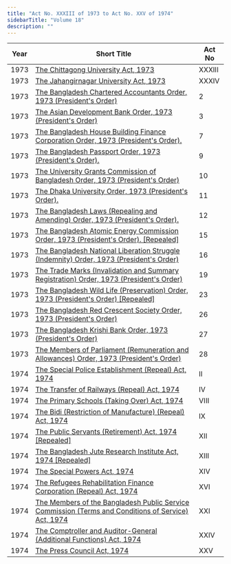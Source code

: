 ```yaml
---
title: "Act No. XXXIII of 1973 to Act No. XXV of 1974"
sidebarTitle: "Volume 18"
description: ""
---
```


| Year | Short Title | Act No |
|------|-------------|--------|
| 1973 | [The Chittagong University Act, 1973](/laws/act-440) | XXXIII |
| 1973 | [The Jahangirnagar University Act, 1973](/laws/act-441) | XXXIV |
| 1973 | [The Bangladesh Chartered Accountants Order, 1973 (President's Order)](/laws/act-442) | 2 |
| 1973 | [The Asian Development Bank Order, 1973 (President's Order)](/laws/act-443) | 3 |
| 1973 | [The Bangladesh House Building Finance Corporation Order, 1973 (President's Order).](/laws/act-444) | 7 |
| 1973 | [The Bangladesh Passport Order, 1973 (President's Order).](/laws/act-445) | 9 |
| 1973 | [The University Grants Commission of Bangladesh Order, 1973 (President's Order)](/laws/act-446) | 10 |
| 1973 | [The Dhaka University Order, 1973 (President's Order).](/laws/act-447) | 11 |
| 1973 | [The Bangladesh Laws (Repealing and Amending) Order, 1973 (President's Order).](/laws/act-448) | 12 |
| 1973 | [The Bangladesh Atomic Energy Commission Order, 1973 (President's Order). [Repealed]](/laws/act-449) | 15 |
| 1973 | [The Bangladesh National Liberation Struggle (Indemnity) Order, 1973 (President's Order)](/laws/act-450) | 16 |
| 1973 | [The Trade Marks (Invalidation and Summary Registration) Order, 1973 (President's Order)](/laws/act-451) | 19 |
| 1973 | [The Bangladesh Wild Life (Preservation) Order, 1973 (President's Order) [Repealed]](/laws/act-452) | 23 |
| 1973 | [The Bangladesh Red Crescent Society Order, 1973 (President's Order)](/laws/act-453) | 26 |
| 1973 | [The Bangladesh Krishi Bank Order, 1973 (President's Order)](/laws/act-454) | 27 |
| 1973 | [The Members of Parliament (Remuneration and Allowances) Order, 1973 (President's Order)](/laws/act-455) | 28 |
| 1974 | [The Special Police Establishment (Repeal) Act, 1974](/laws/act-456) | II |
| 1974 | [The Transfer of Railways (Repeal) Act, 1974](/laws/act-457) | IV |
| 1974 | [The Primary Schools (Taking Over) Act, 1974](/laws/act-458) | VIII |
| 1974 | [The Bidi (Restriction of Manufacture) (Repeal) Act, 1974](/laws/act-459) | IX |
| 1974 | [The Public Servants (Retirement) Act, 1974 [Repealed]](/laws/act-460) | XII |
| 1974 | [The Bangladesh Jute Research Institute Act, 1974 [Repealed]](/laws/act-461) | XIII |
| 1974 | [The Special Powers Act, 1974](/laws/act-462) | XIV |
| 1974 | [The Refugees Rehabilitation Finance Corporation (Repeal) Act, 1974](/laws/act-463) | XVI |
| 1974 | [The Members of the Bangladesh Public Service Commission (Terms and Conditions of Service) Act, 1974](/laws/act-464) | XXI |
| 1974 | [The Comptroller and Auditor-General (Additional Functions) Act, 1974](/laws/act-465) | XXIV |
| 1974 | [The Press Council Act, 1974](/laws/act-466) | XXV |
